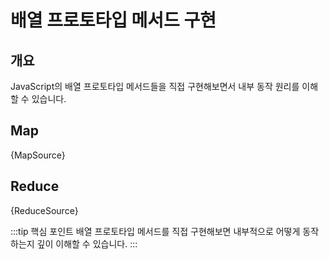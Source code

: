 # 배열 프로토타입 메서드 구현


## 개요

JavaScript의 배열 프로토타입 메서드들을 직접 구현해보면서 내부 동작 원리를 이해할 수 있습니다.

## Map 

<CodeBlock language="javascript" title="map.js">
  {MapSource}
</CodeBlock>

## Reduce 

<CodeBlock language="javascript" title="reduce.js">
  {ReduceSource}
</CodeBlock>

:::tip 핵심 포인트
배열 프로토타입 메서드를 직접 구현해보면 내부적으로 어떻게 동작하는지 깊이 이해할 수 있습니다.
:::
